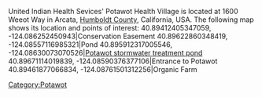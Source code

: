 United Indian Health Sevices' Potawot Health Village is located at 1600 Weeot Way in Arcata, [[Humboldt County]], California, USA.  The following map shows its location and points of interest:
<display_points type="hybrid" zoom="16" width="800" height="600">
40.89412405347059, -124.086252450943|Conservation Easement
40.89622860348419, -124.08557116985321|Pond
40.895912317005546, -124.08630073070526|[[Potawot stormwater treatment pond]]
40.89671114019839, -124.08590376377106|Entrance to Potawot
40.89461877066834, -124.08761501312256|Organic Farm
</display_points>

[[Category:Potawot]]